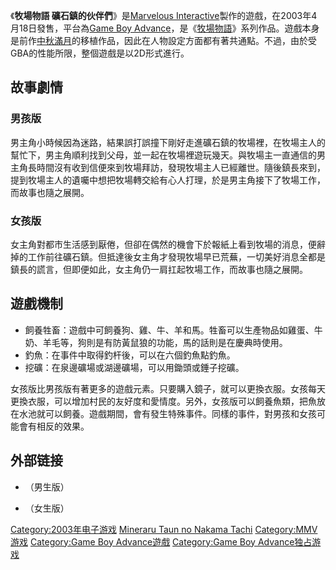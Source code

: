 {{Infobox VG
|title = 牧場物語 礦石鎮的伙伴們
|japanese = 牧場物語 ミネラルタウンのなかまたち
|english = Harvest Moon: Friends of Mineral Town
|image = 
|developer = [[东星软件|东星软件]]
|publisher = [[MMV|Victor Entertainment]]
|distributor =
|designer = 
|engine = 
|version = 
|released =2003年4月18日
|terminate = 
|genre = [[模拟游戏|模拟]]，[[电子角色扮演游戏|角色扮演]]
|modes = [[单人电子游戏|单人]]
|ratings =
|platforms = [[Game_Boy_Advance|任天堂GBA]]
|media = 
|requirements = 
|input = 
}}
《'''牧場物語 礦石鎮的伙伴們'''》是[[Marvelous_Interactive|Marvelous Interactive]]製作的遊戲，在2003年4月18日發售，平台為[[Game_Boy_Advance|Game Boy Advance]]，是《[[牧場物語|牧場物語]]》系列作品。遊戲本身是前作[[中秋滿月|中秋滿月]]的移植作品，因此在人物設定方面都有著共通點。不過，由於受GBA的性能所限，整個遊戲是以2D形式進行。

==故事劇情==
===男孩版===
男主角小時候因為迷路，結果誤打誤撞下剛好走進礦石鎮的牧場裡，在牧場主人的幫忙下，男主角順利找到父母，並一起在牧場裡遊玩幾天。與牧場主一直通信的男主角長時間沒有收到信便來到牧場拜訪，發現牧場主人已經離世。隨後鎮長來到，提到牧場主人的遺囑中想把牧場轉交給有心人打理，於是男主角接下了牧場工作，而故事也隨之展開。

===女孩版===
女主角對都市生活感到厭倦，但卻在偶然的機會下於報紙上看到牧場的消息，便辭掉的工作前往礦石鎮。但抵達後女主角才發現牧場早已荒蕪，一切美好消息全都是鎮長的謊言，但即便如此，女主角仍一肩扛起牧場工作，而故事也隨之展開。

== 遊戲機制 ==
*飼養牲畜：遊戲中可飼養狗、雞、牛、羊和馬。牲畜可以生產物品如雞蛋、牛奶、羊毛等，狗則是有防黃鼠狼的功能，馬的話則是在慶典時使用。
*釣魚：在事件中取得釣杆後，可以在六個釣魚點釣魚。
*挖礦：在泉邊礦場或湖邊礦場，可以用鋤頭或錘子挖礦。
女孩版比男孩版有著更多的遊戲元素。只要購入鏡子，就可以更換衣服。女孩每天更換衣服，可以增加村民的友好度和愛情度。另外，女孩版可以飼養魚類，把魚放在水池就可以飼養。遊戲期間，會有發生特殊事件。同樣的事件，對男孩和女孩可能會有相反的效果。

==外部链接==
*{{ja}}{{Official|http://www.bokumono.com/series/cube_gba/gba/index.html}}（男生版）
*{{ja}}{{Official|http://www.bokumono.com/series/cube_gba_girl/gba/index.html}}（女生版）
{{牧場物語}}

{{DEFAULTSORT:Bokujou Monogatari: Mineraru Taun no Nakama Tachi}}

[[Category:2003年电子游戏|Category:2003年电子游戏]]
[[Category:牧場物語系列|Mineraru Taun no Nakama Tachi]]
[[Category:MMV游戏|Category:MMV游戏]]
[[Category:Game_Boy_Advance遊戲|Category:Game Boy Advance遊戲]]
[[Category:Game_Boy_Advance独占游戏|Category:Game Boy Advance独占游戏]]